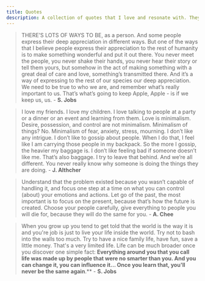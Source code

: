 ```yaml
---
title: Quotes
description: A collection of quotes that I love and resonate with. They had changed my views and visions of the world and life so profoundly since student days. 
---
```


> THERE’S LOTS OF WAYS TO BE, as a person. And some people express their deep appreciation in different ways. But one of the ways that I believe people express their appreciation to the rest of humanity is to make something wonderful and put it out there. You never meet the people, you never shake their hands, you never hear their story or tell them yours, but somehow in the act of making something with a great deal of care and love, something’s transmitted there. And it’s a way of expressing to the rest of our species our deep appreciation. We need to be true to who we are, and remember what’s really important to us. That’s what’s going to keep Apple, Apple - is if we keep us, us. - **S. Jobs**

> I love my friends. I love my children. I love talking to people at a party or a dinner or an event and learning from them. Love is minimalism. Desire, possession, and control are not minimalism. Minimalism of things? No. Minimalism of fear, anxiety, stress, mourning. I don’t like any intrigue. I don’t like to gossip about people. When I do that, I feel like I am carrying those people in my backpack. So the more I gossip, the heavier my baggage is. I don’t like feeling bad if someone doesn’t like me. That’s also baggage. I try to leave that behind. And we’re all different. You never really know why someone is doing the things they are doing. - **J. Althcher**

> Understand that the problem existed because you wasn’t capable of handling it, and focus one step at a time on what you can control (about) your emotions and actions. Let go of the past, the most important is to focus on the present, because that’s how the future is created. Choose your people carefully, give everything to people you will die for, because they will do the same for you. - **A. Chee**

> When you grow up you tend to get told that the world is the way it is and you're job is just to live your life inside the world. Try not to bash into the walls too much. Try to have a nice family life, have fun, save a little money. That's a very limited life. Life can be much broader once you discover one simple fact: **Everything around you that you call life was made up by people that were no smarter than you. And you can change it, you can influence it… Once you learn that, you'll never be the same again**.** - **S. Jobs**
